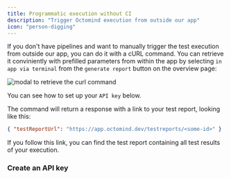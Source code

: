 ```yaml
---
title: Programmatic execution without CI
description: "Trigger Octomind execution from outside our app"
icon: "person-digging"
---
```


If you don't have pipelines and want to manually trigger the test execution from outside our app, you can do it with a cURL command.
You can retrieve it conviniently with prefilled parameters from within the app by selecting `in app via terminal` from the `generate report` button on the overview page:

<Frame caption="generate a test report from the terminal, screenshot 02/2024">
  <img
    src="/images/rerun-in-cli-modal.png"
    alt="modal to retrieve the curl command"
  />
</Frame>

You can see how to set up your `API key` below.

The command will return a response with a link to your test report, looking like this:

```JSON
{ "testReportUrl": "https://app.octomind.dev/testreports/<some-id>" }
```

If you follow this link, you can find the test report containing all test results of your execution.

### Create an API key

<Snippet file="snippet-apiKey.mdx" />
